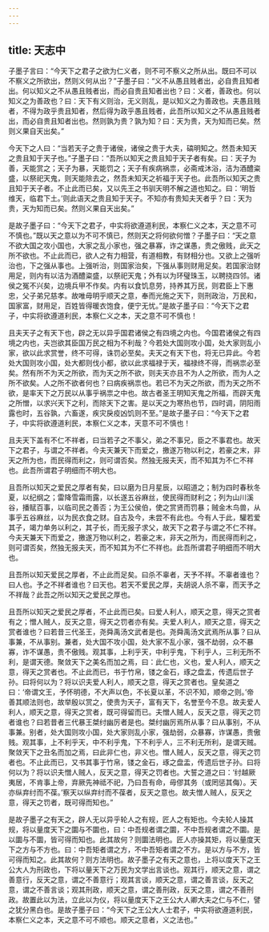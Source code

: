 ```yaml
---
---
---
```

title: 天志中
---




子墨子言曰：“今天下之君子之欲为仁义者，则不可不察义之所从出。既曰不可以不察义之所欲出，然则义何从出？”子墨子曰：“义不从愚且贱者出，必自贵且知者出。何以知义之不从愚且贱者出，而必自贵且知者出也？曰：义者，善政也。何以知义之为善政也？曰：天下有义则治，无义则乱，是以知义之为善政也。夫愚且贱者，不得为政乎贵且知者，然后得为政乎愚且贱者，此吾所以知义之不从愚且贱者出，而必自贵且知者出也。然则孰为贵？孰为知？曰：天为贵，天为知而已矣。然则义果自天出矣。”

今天下之人曰：“当若天子之贵于诸侯，诸侯之贵于大夫，碻明知之。然吾未知天之贵且知于天子也。”子墨子曰：“吾所以知天之贵且知于天子者有矣。曰：天子为善，天能赏之；天子为暴，天能罚之；天子有疾病祸祟，必斋戒沐浴，洁为酒醴粢盛，以祭祀天鬼，则天能除去之，然吾未知天之祈福于天子也。此吾所以知天之贵且知于天子者。不止此而已矣，又以先王之书驯天明不解之道也知之。曰：‘明哲维天，临君下土。’则此语天之贵且知于天子。不知亦有贵知夫天者乎？曰：天为贵，天为知而已矣。然则义果自天出矣。”

是故子墨子曰：“今天下之君子，中实将欲遵道利民，本察仁义之本，天之意不可不慎也。”既以天之意以为不可不慎已，然则天之将何欲何憎？子墨子曰：“天之意不欲大国之攻小国也，大家之乱小家也，强之暴寡，诈之谋愚，贵之傲贱，此天之所不欲也。不止此而已，欲人之有力相营，有道相教，有财相分也。又欲上之强听治也，下之强从事也。上强听治，则国家治矣，下强从事则财用足矣。若国家治财用足，则内有以洁为酒醴粢盛，以祭祀天鬼；外有以为环璧珠玉，以聘挠四邻。诸侯之冤不兴矣，边境兵甲不作矣。内有以食饥息劳，持养其万民，则君臣上下惠忠，父子弟兄慈孝。故唯毋明乎顺天之意，奉而光施之天下，则刑政治，万民和，国家富，财用足，百姓皆得暖衣饱食，便宁无忧。”是故子墨子曰：“今天下之君子，中实将欲遵道利民，本察仁义之本，天之意不可不慎也！

且夫天子之有天下也，辟之无以异乎国君诸侯之有四境之内也。今国君诸侯之有四境之内也，夫岂欲其臣国万民之相为不利哉？今若处大国则攻小国，处大家则乱小家，欲以此求赏誉，终不可得，诛罚必至矣。夫天之有天下也，将无已异此。今若处大国则攻小国，处大都则伐小都，欲以此求福禄于天，福禄终不得，而祸祟必至矣。然有所不为天之所欲，而为天之所不欲，则夫天亦且不为人之所欲，而为人之所不欲矣。人之所不欲者何也？曰病疾祸祟也。若已不为天之所欲，而为天之所不欲，是率天下之万民以从事乎祸祟之中也。故古者圣王明知天鬼之所福，而辟天鬼之所憎，以求兴天下之利，而除天下之害。是以天之为寒热也节，四时调，阴阳雨露也时，五谷孰，六畜遂，疾灾戾疫凶饥则不至。”是故子墨子曰：“今天下之君子，中实将欲遵道利民，本察仁义之本，天意不可不慎也！

且夫天下盖有不仁不祥者，曰当若子之不事父，弟之不事兄，臣之不事君也。故天下之君子，与谓之不祥者。今夫天兼天下而爱之，撽遂万物以利之，若豪之末，非天之所为也，而民得而利之，则可谓否矣。然独无报夫天，而不知其为不仁不祥也。此吾所谓君子明细而不明大也。

且吾所以知天之爱民之厚者有矣，曰以磨为日月星辰，以昭道之；制为四时春秋冬夏，以纪纲之；雷降雪霜雨露，以长遂五谷麻丝，使民得而财利之；列为山川溪谷，播赋百事，以临司民之善否；为王公侯伯，使之赏贤而罚暴；贼金木鸟兽，从事乎五谷麻丝，以为民衣食之财。自古及今，未尝不有此也。今有人于此，驩若爱其子，竭力单务以利之，其子长，而无报子求父，故天下之君子与谓之不仁不祥。今夫天兼天下而爱之，撽遂万物以利之，若豪之末，非天之所为，而民得而利之，则可谓否矣，然独无报夫天，而不知其为不仁不祥也。此吾所谓君子明细而不明大也。

且吾所以知天爱民之厚者，不止此而足矣。曰杀不辜者，天予不祥。不辜者谁也？曰人也。予之不祥者谁也？曰天也。若天不爱民之厚，夫胡说人杀不辜，而天予之不祥哉？此吾之所以知天之爱民之厚也。

且吾所以知天之爱民之厚者，不止此而已矣。曰爱人利人，顺天之意，得天之赏者有之；憎人贼人，反天之意，得天之罚者亦有矣。夫爱人利人，顺天之意，得天之赏者谁也？曰若昔三代圣王，尧舜禹汤文武者是也。尧舜禹汤文武焉所从事？曰从事兼，不从事别。兼者，处大国不攻小国，处大家不乱小家，强不劫弱，众不暴寡，诈不谋愚，贵不傲贱。观其事，上利乎天，中利乎鬼，下利乎人，三利无所不利，是谓天德。聚敛天下之美名而加之焉，曰：此仁也，义也，爱人利人，顺天之意，得天之赏者也。不止此而已，书于竹帛，镂之金石，琢之盘盂，传遗后世子孙。曰将何以为？将以识夫爱人利人，顺天之意，得天之赏者也。皇矣道之曰：‘帝谓文王，予怀明德，不大声以色，不长夏以革，不识不知，顺帝之则。’帝善其顺法则也，故举殷以赏之，使贵为天子，富有天下，名誉至今不息。故夫爱人利人，顺天之意，得天之赏者，既可得留而已。夫憎人贼人，反天之意，得天之罚者谁也？曰若昔者三代暴王桀纣幽厉者是也。桀纣幽厉焉所从事？曰从事别，不从事兼。别者，处大国则攻小国，处大家则乱小家，强劫弱，众暴寡，诈谋愚，贵傲贱。观其事，上不利乎天，中不利乎鬼，下不利乎人，三不利无所利，是谓天贼。聚敛天下之丑名而加之焉，曰此非仁也，非义也。憎人贼人，反天之意，得天之罚者也。不止此而已，又书其事于竹帛，镂之金石，琢之盘盂，传遗后世子孙。曰将何以为？将以识夫憎人贼人，反天之意，得天之罚者也。大誓之道之曰：‘纣越厥夷居，不肯事上帝，弃厥先神祗不祀，乃曰吾有命，毋僇其务（或罔惩其侮）。天亦纵弃纣而不葆。’察天以纵弃纣而不葆者，反天之意也。故夫憎人贼人，反天之意，得天之罚者，既可得而知也。”

是故子墨子之有天之，辟人无以异乎轮人之有规，匠人之有矩也。今夫轮人操其规，将以量度天下之圜与不圜也，曰：中吾规者谓之圜，不中吾规者谓之不圜。是以圜与不圜，皆可得而知也。此其故何？则圜法明也。匠人亦操其矩，将以量度天下之方与不方也。曰：中吾矩者谓之方，不中吾矩者谓之不方。是以方与不方，皆可得而知之。此其故何？则方法明也。故子墨子之有天之意也，上将以度天下之王公大人为刑政也，下将以量天下之万民为文学出言谈也。观其行，顺天之意，谓之善意行，反天之意，谓之不善意行；观其言谈，顺天之意，谓之善言谈，反天之意，谓之不善言谈；观其刑政，顺天之意，谓之善刑政，反天之意，谓之不善刑政。故置此以为法，立此以为仪，将以量度天下之王公大人卿大夫之仁与不仁，譬之犹分黑白也。是故子墨子曰：“今天下之王公大人士君子，中实将欲遵道利民，本察仁义之本，天之意不可不顺也。顺天之意者，义之法也。”